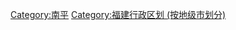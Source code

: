{{Catnav|頁面分類|各種主題的頁面分類|依中国各省来作的分类|中国各省行政区划|福建行政区划}}

[[Category:南平|Category:南平]]
[[Category:福建行政区划_(按地级市划分)|Category:福建行政区划 (按地级市划分)]]